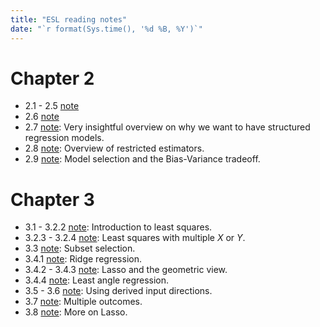 ```yaml
---
title: "ESL reading notes"
date: "`r format(Sys.time(), '%d %B, %Y')`"
---
```


# Chapter 2

* 2.1 - 2.5 [note](c2_21_25.html)
* 2.6 [note](c2_6.html)
* 2.7 [note](c2_7.html): Very insightful overview on why we want to have structured regression models.
* 2.8 [note](c2_8.html): Overview of restricted estimators.
* 2.9 [note](c2_9.html): Model selection and the Bias-Variance tradeoff.

# Chapter 3

* 3.1 - 3.2.2 [note](c3_1_.html): Introduction to least squares.
* 3.2.3 - 3.2.4 [note](c3_2_cont.html): Least squares with multiple $X$ or $Y$.
* 3.3 [note](c3_3.html): Subset selection.
* 3.4.1 [note](c3_4.html): Ridge regression.
* 3.4.2 - 3.4.3 [note](c3_4_2.html): Lasso and the geometric view.
* 3.4.4 [note](c3_4_4.html): Least angle regression.
* 3.5 - 3.6 [note](c3_5.html): Using derived input directions.
* 3.7 [note](c3_7.html): Multiple outcomes. 
* 3.8 [note](c3_8.html): More on Lasso.
